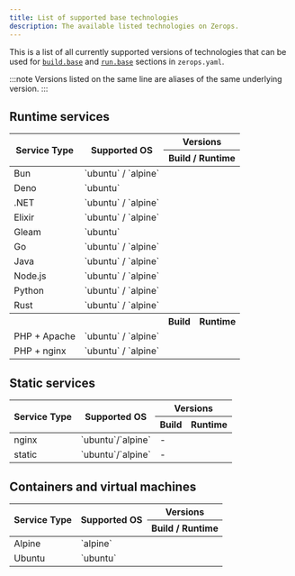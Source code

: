 ```yaml
---
title: List of supported base technologies
description: The available listed technologies on Zerops.
---
```




This is a list of all currently supported versions of technologies that can be used for <code><a href="/zerops-yaml/specification#base-required">build.base</a></code> and <code><a href="/zerops-yaml/specification#base">run.base</a></code> sections in `zerops.yaml`.

:::note
Versions listed on the same line are aliases of the same underlying version.
:::


## Runtime services

<table className="w-full my-1.5 whitespace-nowrap">
  <thead>
    <tr>
      <th rowspan="2" className="">Service Type</th>
      <th rowspan="2" className="">Supported OS</th>
      <th colspan="2" className="w-full">Versions</th>
    </tr>
  <tr>
    <th colspan="2" className="w-full">Build / Runtime</th>
  </tr>
</thead>
  <tbody>
    <tr>
     <td className="w-fit">Bun</td>
     <td className="w-fit">`ubuntu` / `alpine`</td>
     <td colspan="2" className="w-fit"><UnorderedCodeList data={data.bun.base} /></td>
    </tr>
    <tr>
     <td className="w-fit">Deno</td>
     <td className="w-fit">`ubuntu`</td>
     <td colspan="2" className="w-fit"><UnorderedCodeList data={data.deno.base} /></td>
    </tr>
    <tr>
     <td className="w-fit">.NET</td>
     <td className="w-fit">`ubuntu` / `alpine`</td>
     <td colspan="2" className="w-fit"><UnorderedCodeList data={data.dotnet.base} /></td>
    </tr>
    <tr>
     <td className="w-fit">Elixir</td>
     <td className="w-fit">`ubuntu` / `alpine`</td>
     <td colspan="2" className="w-fit"><UnorderedCodeList data={data.elixir.base} /></td>
    </tr>
    <tr>
     <td className="w-fit">Gleam</td>
     <td className="w-fit">`ubuntu`</td>
     <td colspan="2" className="w-fit"><UnorderedCodeList data={data.gleam.base} /></td>
    </tr>
    <tr>
     <td className="w-fit">Go</td>
     <td className="w-fit">`ubuntu` / `alpine`</td>
     <td colspan="2" className="w-fit"><UnorderedCodeList data={data.go.base} /></td>
    </tr>
    <tr>
     <td className="w-fit">Java</td>
     <td className="w-fit">`ubuntu` / `alpine`</td>
     <td colspan="2" className="w-fit"><UnorderedCodeList data={data.java.base} /></td>
    </tr>
    <tr>
      <td className="w-fit">Node.js</td>
      <td className="w-fit">`ubuntu` / `alpine`</td>
      <td colspan="2" className="w-fit"><UnorderedCodeList data={data.nodejs.base} /></td>
    </tr>
    <tr>
      <td className="w-fit">Python</td>
      <td className="w-fit">`ubuntu` / `alpine`</td>
      <td colspan="2" className="w-fit"><UnorderedCodeList data={data.python.base} /></td>
    </tr>
    <tr>
      <td className="w-fit">Rust</td>
      <td className="w-fit">`ubuntu` / `alpine`</td>
      <td colspan="2" className="w-fit"><UnorderedCodeList data={data.rust.base} /></td>
    </tr>
      <tr>
        <th className="w-fit">&nbsp;</th>
        <th className="w-fit">&nbsp;</th>
        <th className="w-full">Build</th>
        <th className="w-full">Runtime</th>
      </tr>
    <tr>
      <td className="w-fit">PHP + Apache</td>
      <td className="w-fit">`ubuntu` / `alpine`</td>
      <td className="w-fit"><UnorderedCodeList data={data.php.base.build} /></td>
      <td className="w-fit"><UnorderedCodeList data={data.php.base.runtime.apache} /></td>
    </tr>
    <tr>
      <td className="w-fit">PHP + nginx</td>
      <td className="w-fit">`ubuntu` / `alpine`</td>
      <td className="w-fit"><UnorderedCodeList data={data.php.base.build} /></td>
      <td className="w-fit"><UnorderedCodeList data={data.php.base.runtime.nginx} /></td>
    </tr>
  </tbody>
</table>

## Static services

<table className="w-full my-1.5 whitespace-nowrap">
  <thead>
    <tr>
      <th rowspan="2" className="">Service Type</th>
      <th rowspan="2" className="">Supported OS</th>
      <th colspan="2" className="w-full">Versions</th>
    </tr>
  <tr>
    <th className="w-full">Build</th>
    <th className="w-full">Runtime</th>
  </tr>
  </thead>
  <tbody>
    <tr>
      <td className="w-fit">nginx</td>
      <td className="w-fit">`ubuntu`/`alpine`</td>
      <td className="w-fit">-</td>
      <td className="w-fit"><UnorderedCodeList data={data.nginx.base.build} /></td>
    </tr>
    <tr>
      <td className="w-fit">static</td>
      <td className="w-fit">`ubuntu`/`alpine`</td>
      <td className="w-fit">-</td>
      <td className="w-fit"><UnorderedCodeList data={data.static.base.build} /></td>
    </tr>
  </tbody>
</table>

## Containers and virtual machines

<table className="w-full my-1.5 whitespace-nowrap">
  <thead>
    <tr>
      <th rowspan="2" className="">Service Type</th>
      <th rowspan="2" className="">Supported OS</th>
      <th colspan="2" className="w-full">Versions</th>
    </tr>
  <tr>
    <th colspan="2" className="w-full">Build / Runtime</th>
  </tr>
  </thead>
  <tbody>
    <tr>
    <td className="w-fit">Alpine</td>
    <td className="w-fit">`alpine`</td>
    <td className="w-fit"><UnorderedCodeList data={data.alpine.base} /></td>
    </tr>
    <tr>
      <td className="w-fit">Ubuntu</td>
      <td className="w-fit">`ubuntu`</td>
      <td className="w-fit"><UnorderedCodeList data={data.ubuntu.base} /></td>
    </tr>
  </tbody>
</table>